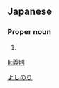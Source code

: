 ==Japanese==
{{ja-kanjitab|義|則}}

===Proper noun===
{{ja-pos|proper|よしのり}}

# {{given name|male|lang=ja}}

[[Category:Japanese male given names|よしのり]]

[[li:義則]]